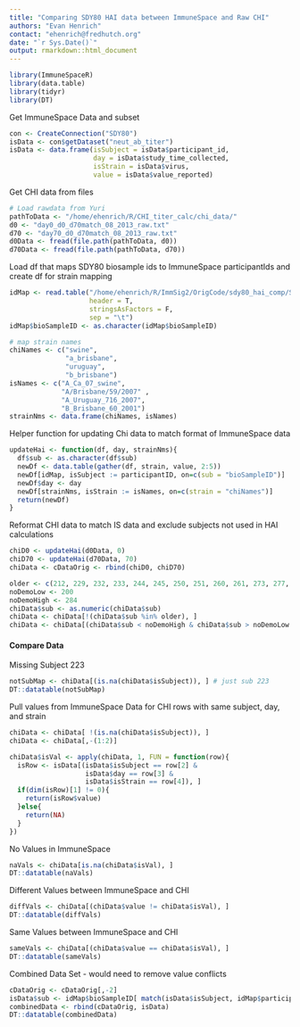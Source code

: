 ```yaml
---
title: "Comparing SDY80 HAI data between ImmuneSpace and Raw CHI"
authors: "Evan Henrich"
contact: "ehenrich@fredhutch.org"
date: "`r Sys.Date()`"
output: rmarkdown::html_document
---
```

```r
library(ImmuneSpaceR)
library(data.table)
library(tidyr)
library(DT)
```

Get ImmuneSpace Data and subset
```r
con <- CreateConnection("SDY80")
isData <- con$getDataset("neut_ab_titer")
isData <- data.frame(isSubject = isData$participant_id,
                     day = isData$study_time_collected,
                     isStrain = isData$virus,
                     value = isData$value_reported)
```

Get CHI data from files
```r
# Load rawdata from Yuri
pathToData <- "/home/ehenrich/R/CHI_titer_calc/chi_data/"
d0 <- "day0_d0_d70match_08_2013_raw.txt"
d70 <- "day70_d0_d70match_08_2013_raw.txt"
d0Data <- fread(file.path(pathToData, d0))
d70Data <- fread(file.path(pathToData, d70))
```

Load df that maps SDY80 biosample ids to ImmuneSpace participantIds and create df for strain mapping
```r
idMap <- read.table("/home/ehenrich/R/ImmSig2/OrigCode/sdy80_hai_comp/SDY80_IDmap.tsv", 
                    header = T,
                    stringsAsFactors = F,
                    sep = "\t")
idMap$bioSampleID <- as.character(idMap$bioSampleID)

# map strain names
chiNames <- c("swine",
              "a_brisbane", 
              "uruguay", 
              "b_brisbane")
isNames <- c("A_Ca_07_swine", 
             "A/Brisbane/59/2007" , 
             "A_Uruguay_716_2007", 
             "B_Brisbane_60_2001")
strainNms <- data.frame(chiNames, isNames)
```

Helper function for updating Chi data to match format of ImmuneSpace data
```r
updateHai <- function(df, day, strainNms){
  df$sub <- as.character(df$sub)
  newDf <- data.table(gather(df, strain, value, 2:5))
  newDf[idMap, isSubject := participantID, on=c(sub = "bioSampleID")]
  newDf$day <- day
  newDf[strainNms, isStrain := isNames, on=c(strain = "chiNames")]
  return(newDf)
}
```

Reformat CHI data to match IS data and exclude subjects not used in HAI calculations
```r
chiD0 <- updateHai(d0Data, 0)
chiD70 <- updateHai(d70Data, 70)
chiData <- cDataOrig <- rbind(chiD0, chiD70)

older <- c(212, 229, 232, 233, 244, 245, 250, 251, 260, 261, 273, 277, 280)
noDemoLow <- 200
noDemoHigh <- 284
chiData$sub <- as.numeric(chiData$sub)
chiData <- chiData[!(chiData$sub %in% older), ]
chiData <- chiData[(chiData$sub < noDemoHigh & chiData$sub > noDemoLow ), ]
```

#### Compare Data
Missing Subject 223
```r
notSubMap <- chiData[(is.na(chiData$isSubject)), ] # just sub 223
DT::datatable(notSubMap)
```

Pull values from ImmuneSpace Data for CHI rows with same subject, day, and strain
```r
chiData <- chiData[ !(is.na(chiData$isSubject)), ]
chiData <- chiData[,-(1:2)]

chiData$isVal <- apply(chiData, 1, FUN = function(row){
  isRow <- isData[(isData$isSubject == row[2] &
                   isData$day == row[3] &
                   isData$isStrain == row[4]), ]
  if(dim(isRow)[1] != 0){
    return(isRow$value)
  }else{
    return(NA)
  }
})
```

No Values in ImmuneSpace
```r
naVals <- chiData[is.na(chiData$isVal), ]
DT::datatable(naVals)
```

Different Values between ImmuneSpace and CHI
```r
diffVals <- chiData[(chiData$value != chiData$isVal), ]
DT::datatable(diffVals)
```

Same Values between ImmuneSpace and CHI
```r
sameVals <- chiData[(chiData$value == chiData$isVal), ]
DT::datatable(sameVals)
```

Combined Data Set - would need to remove value conflicts
```r
cDataOrig <- cDataOrig[,-2]
isData$sub <- idMap$bioSampleID[ match(isData$isSubject, idMap$participantID)]
combinedData <- rbind(cDataOrig, isData)
DT::datatable(combinedData)
```

